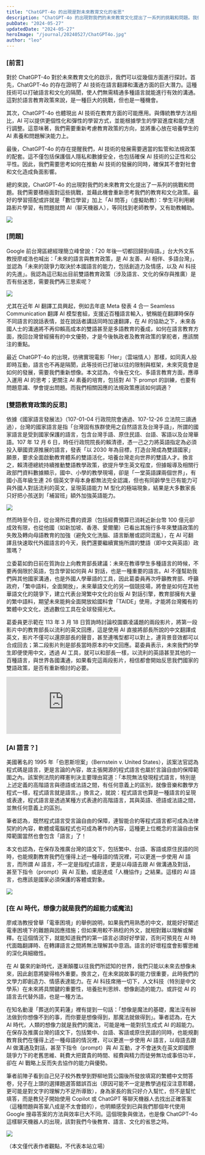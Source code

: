 ```yaml
---
title: "ChatGPT-4o 的出現是對未來教育文化的省思"
description: "ChatGPT-4o 的出現對我們的未來教育文化提出了一系列的挑戰和問題。我們需要積極面對這些挑戰，並藉此機會重新思考我們的教育和文化政策。最好的學習搭配或許就是「數位學習」加上「AI 問答」（虛擬助教）：學生可利用網路影片學習，有問題就問 AI（聊天機器人），等同找到老師教學，又有助教輔助。"
pubDate: "2024-05-27"
updatedDate: "2024-05-27"
heroImage: "/journal/20240527/ChatGPT4o.jpg"
author: "leo"
---
```


### [前言]

對於 ChatGPT-4o 對於未來教育文化的啟示，我們可以從幾個方面進行探討。首先，ChatGPT-4o 的存在證明了 AI 技術在語言翻譯和溝通方面的巨大潛力。這種技術可以打破語言和文化的隔閡，使人們無需精通多種語言就能進行有效的溝通。這對於語言教育政策來說，是一種巨大的挑戰，但也是一種機會。

其次，ChatGPT-4o 也體現出 AI 技術在教育方面的可能應用。與傳統教學方法相比，AI 可以提供更個性化和彈性的學習方式，並能根據學生的學習進度和能力進行調整。這意味著，我們需要重新考慮教育政策的方向，並將重心放在培養學生的 AI 素養和問題解決能力上。

最後，ChatGPT-4o 的存在提醒我們，AI 技術的發展需要適當的監管和法規政策的配套。這不僅包括保護個人隱私和數據安全，也包括確保 AI 技術的公正性和公平性。因此，我們需要思考如何在推動 AI 技術的發展的同時，確保其不會對社會和文化造成負面影響。

總的來說，ChatGPT-4o 的出現對我們的未來教育文化提出了一系列的挑戰和問題。我們需要積極面對這些挑戰，並藉此機會重新思考我們的教育和文化政策。最好的學習搭配或許就是「數位學習」加上「AI 問答」（虛擬助教）：學生可利用網路影片學習，有問題就問 AI（聊天機器人），等同找到老師教學，又有助教輔助。

![](/journal/20240527/ChatGPT4o.jpg)

### [問題]

Google 前台灣區總經理簡立峰曾說：「20 年後一切都回歸到母語。」台大外文系教授廖咸浩也喊出：「未來的語言與教育政策，是 AI 友善、AI 相伴、多語台灣」，並認為「未來的競爭力取決於本國語言的能力，包括創造力及情感，以及 AI 科技的先進」。我認為這已點出目前雙語教育政策（涉及語言、文化的保存與推廣）是否有些迷思，需要我們再三思索呢？

![](/journal/20240527/Bilingual.jpg)

尤其在近年 AI 翻譯工具興起，例如去年底 Meta 發表 4 合一 Seamless Communication 翻譯 AI 模型套組，支援近百種語言輸入，號稱能在翻譯時保存不同語言的說話表情，並在說話者講話同時加速翻譯，在 AI 的協助之下，未來各國人士的溝通將不再仰賴高成本的雙語甚至是多語教育的養成，如何在語言教育方面，挽回台灣曾經擁有的中文優勢，才是今後執政者及教育政策的掌舵者，應該關注的重點。

最近 ChatGPT-4o 的出現，彷彿實現電影「Her」（雲端情人）那樣，如同真人般即時互動，語言也不再是隔閡，此等技術已打破以往的限制與框架，未來究竟會是如何的發展，需要我們重新想像。本文認為，今後在文化、多語言教育方面，應導入運用 AI 的思考；更關注 AI 素養的培育，包括對 AI 下 prompt 的訓練，也要有問題意識、學會提出問題。而我們相關因應的法規政策應該如何調適？

### [雙語教育政策的反思]

依據《國家語言發展法》（107-01-04 行政院院會通過、107-12-26 立法院三讀通過），台灣的國家語言是指「台灣固有族群使用之自然語言及台灣手語」，所謂的國家語言是受到國家保護的語言，包含台灣手語、原住民語、台語、客語以及台灣華語。107 年 12 月 6 日，時任行政院院長的賴清德，憑一己之力將英語指定為必須投入舉國資源推展的語言，發表「以 2030 年為目標，打造台灣成為雙語國家」願景，要求全面啟動教育體系的雙語活化，培養台灣走向世界的雙語人才。換言之，賴清德總統持續推動雙語教學政策，欲提升學生英文程度，但據報導及相關行政部門資料數據顯示，國中、小學的教學現場，卻是「一堂英語課兩個世界」，有國小高年級生連 26 個英文字母本身都無法完全認識，但也有同齡學生已有能力可與外國人對話流利的英文，呈現英語能力 M 型化的極端現象，結果是大多數家長只好把小孩送到「補習班」額外加強英語能力。

![](/journal/20240527/Lai_P.jpg)

然而時至今日，從台灣所花費的資源（包括經費預算已消耗近新台幣 100 億元卻成效有限，也從他國（如新加坡、香港、愛爾蘭）已看出其施行多年來雙語政策的失敗及轉向母語教育的加強（避免文化洗腦、語言斷層或認同混亂），在 AI 可翻譯且快速取代外國語言的今天，我們還要繼續實施所謂的雙語（即中文與英語）政策嗎？

立委葛如鈞日前在質詢台上向教育部長建議：未來在教導學生多種語言的時候，不要再侷限於英語，包含學習如何與 AI 對話，也是一種重要的語言。AI 不僅幫助我們與其他國家溝通，也是外國人學華語的工具，因此葛委員再次呼籲教育部、呼籲政府，「繁中語料，全面開放」，未來華語文化的另一個競技場，將會是如何在其他華語文化的競爭下，建立代表台灣繁中文化的台版 AI 對話引擎，教育部擁有大量的繁中語料，期望未來能夠全面開放給國科會「TAIDE」使用，才能將台灣獨有的繁體中文文化，透過數位工具在全球發揚光大。

葛委員更示範在 113 年 3 月 18 日質詢時討論校園霸凌議題的兩段影片，將第一段影片中的教育部長以流利的英文回應，這是使用 AI 直接將部長所說的中文翻譯成英文，影片不僅可以還原部長的聲音，甚至連嘴型都可以對上，連背景音效都可以合成回去；第二段影片則是部長當時原本的中文回應。葛委員表示，未來我們的學生即便使用中文，透過 AI 工具，就可以和部長一樣，以流利的英語甚至其他的一百種語言，與世界各國溝通，如果看完這兩段影片，相信都會開始反思我們國家的雙語政策，是否有重新檢討的必要。

<iframe
  className="aspect-video w-full max-w-full"
  src="https://www.youtube-nocookie.com/embed/2ExqCUkLSZ8"
  title="YouTube video player"
  frameborder="0"
  allow="accelerometer; autoplay; clipboard-write; encrypted-media; gyroscope; picture-in-picture; web-share"
  referrerpolicy="strict-origin-when-cross-origin"
  allowfullscreen
></iframe>

### [AI 語言？]

美國著名的 1995 年「伯恩斯坦案」（Bernstein v. United States），該案法官認為程式碼是語言，更是言論的內容，故主張開源的程式語言也屬於言論自由的保障範圍之內。該案例法院的釋憲判決主要理由寫道：「本院無法發現程式語言，特別是上述定義的高階語言與德語或法語之間，有任何意義上的區別，就像音樂和數學方程式一樣，程式語言就是語言。」換言之，就說：程式語言也算是一種語言的呈現或表達，程式語言是透過某種方式表達的高階語言，其與英語、德語或法語之間，並無任何意義上的區別。

筆者認為，既然程式語言受言論自由的保障，連智能合約等程式語言都可成為法律契約的內容，軟體或電腦程式也可成為著作的內容，這種更上位概念的言論自由保障範圍當然也會包含「語言」了！

本文也認為，在保存及推廣台灣的語文下，包括繁中、台語、客語或原住民語的同時，也能規劃教育我們在懂得上述一種母語的情況裡，可以更進一步使用 AI 語言，而所謂 AI 語言，不一定是指程式語言，更是以母語去跟 AI 做溝通及對話，甚至下指令（prompt）與 AI 互動，或是達成「人機協作」之結果。這樣的 AI 語言，也應該是國家必須保護的客體或對象。

![](/journal/20240527/Prompt.jpg)

### [在 AI 時代，想像力就是我們的超能力或魔法]

廖咸浩教授曾舉「電車困境」的舉例說明，如果我們用熟悉的中文，就能好好闡述電車困境下的難題與因應措施；但如果用較不熟稔的外文，就相對難以理解或解釋。在這個情況下，就能知道我們的第一語言必須好好學習，否則可預見在 AI 時代面臨翻譯時、在轉譯語言之間將無法理解其中意涵。語言的好壞程度會影響思維的深化與細緻性。

在 AI 襲來的新時代，逐漸顛覆以往我們所認知的世界，我們只能以未來去想像未來，因此創意將變得格外重要。換言之，在未來說故事的能力很重要，此時我們的文學力即創造力、情感表達能力。在 AI 科技席捲一切下，人文科技（特別是中文學系）在未來將具關鍵的重要性，培養批判思辨、想像創造的能力。或許從 AI 的語言去代替外語，也是一種方法。

在知名動漫「葬送的芙莉蓮」裡有提到一句話：「想像是魔法的基礎，魔法沒有辦法做到你想像不到的事，而你要是想像得到，那魔法就做得到」。筆者認為，在大 AI 時代，人類的想像力就是我們的魔法，可能是唯一能對抗生成式 AI 的超能力。在保存及推廣台灣的語文下，包括繁中、台語、客語或原住民語的同時，也能規劃教育我們在懂得上述一種母語的情況裡，可以更進一步使用 AI 語言，以母語去跟 AI 做溝通及對話，甚至下指令（prompt）與 AI 互動，才不會迷失在英文即國際競爭力下的老舊思維、耗費大把寶貴的時間、經費與精力而徒勞無功或事倍功半，卻在 AI 戰略上反而失去協作的能力與優勢。

筆者前陣子看到自己兒子校外教學到野柳地質公園後所發放填寫的繁體中文問答卷，兒子在上頭的選擇題選答錯誤百出（原因可能不一定是教學過程沒注意聆聽，更可能是對文字的理解力不足所導致），身為家長的我只好介入幫忙，但不是幫忙填答，而是教兒子開始使用 Copilot 或 ChatGPT 等聊天機器人去找出正確答案（這種問題與答案八成是不太會錯的），也明顯感受到已與我們那個年代使用 Google 搜尋答案的方法與效率已大不同。這個現象與做法，也是像 ChatGPT-4o 這樣聊天機器人的出現，該對我們今後教育、語言、文化的省思之時。

![](/journal/20240527/AI_Tool.jpg)

（本文僅代表作者觀點，不代表本站立場）
